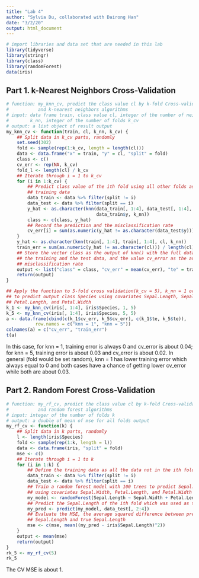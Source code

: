 ---
title: "Lab 4"
author: "Sylvia Du, collaborated with Dairong Han"
date: "3/2/20"
output: html_document
---

```{r, eval = TRUE, echo = TRUE, message = FALSE}
# import libraries and data set that are needed in this lab
library(tidyverse)
library(stringr)
library(class)
library(randomForest)
data(iris)
```

## Part 1. k-Nearest Neighbors Cross-Validation


```{r, eval = TRUE, echo = TRUE, message = FALSE}
# function: my_knn_cv, predict the class value cl by k-fold Cross-validation
#           and k-nearest neighbors algorithms
# input: data frame train, class value cl, integer of the number of neighbors 
#        k_nn, integer of the number of folds k_cv
# output: a list object of result output
my_knn_cv <- function(train, cl, k_nn, k_cv) {
    ## Split data in k_cv parts, randomly
    set.seed(302)
    fold <- sample(rep(1:k_cv, length = length(cl)))
    data <- data.frame("x" = train, "y" = cl, "split" = fold)
    class <- c()
    cv_err <- rep(NA, k_cv)
    fold_l <- length(cl) / k_cv
    ## Iterate through i = 1 to k_cv
    for (i in 1:k_cv) {
        ## Predict class value of the ith fold using all other folds as 
        ## training data
        data_train <- data %>% filter(split != i)
        data_test <- data %>% filter(split == i)
        y_hat <- as.character(knn(data_train[, 1:4], data_test[, 1:4], 
                                  data_train$y, k_nn))
        class <- c(class, y_hat)
        ## Record the prediction and the misclassification rate
        cv_err[i] = sum(as.numeric(y_hat != as.character(data_test$y))) / fold_l
    }
    y_hat <- as.character(knn(train[, 1:4], train[, 1:4], cl, k_nn))
    train_err = sum(as.numeric(y_hat != as.character(cl))) / length(cl)
    ## Store the vector class as the output of knn() with the full data as both 
    ## the training and the test data, and the value cv_error as the average 
    ## misclassification rate
    output <- list("class" = class, "cv_err" = mean(cv_err), "te" = train_err)
    return(output)
}

## Apply the function to 5-fold cross validation(k_cv = 5), k_nn = 1 or k_nn = 5
## to predict output class Species using covariates Sepal.Length, Sepal.Width, 
## Petal.Length, and Petal.Width 
k_1 <- my_knn_cv(iris[, 1:4], iris$Species, 1, 5)
k_5 <- my_knn_cv(iris[, 1:4], iris$Species, 5, 5)
a <- data.frame(cbind(c(k_1$cv_err, k_5$cv_err), c(k_1$te, k_5$te)), 
           row.names = c("knn = 1", "knn = 5"))
colnames(a) = c("cv_err", "train_err")
t(a)
```

In this case, for knn = 1, training error is always 0 and cv_error is about 0.04; for knn = 5, training error is about 0.03 and cv_error is about 0.02. In general (fold would be set random), knn = 1 has lower training error which always equal to 0 and both cases have a chance of getting lower cv_error while both are about 0.03.


## Part 2. Random Forest Cross-Validation

```{r, eval = TRUE, echo = TRUE, message = FALSE}
# function: my_rf_cv, predict the class value cl by k-fold Cross-validation
#           and random forest algorithms
# input: integer of the number of folds k
# output: a double of mean of mse for all folds output
my_rf_cv <- function(k) {
    ## Split data in k parts, randomly
    l <- length(iris$Species)
    fold <- sample(rep(1:k, length = l))
    data <- data.frame(iris, "split" = fold)
    mse <- c()
    ## Iterate through i = 1 to k
    for (i in 1:k) {
        ## Define the training data as all the data not in the ith fold
        data_train <- data %>% filter(split != i)
        data_test <- data %>% filter(split == i)
        ## Train a random forest model with 100 trees to predict Sepal.Length 
        ## using covariates Sepal.Width, Petal.Length, and Petal.Width
        my_model <- randomForest(Sepal.Length ~ Sepal.Width + Petal.Length + Petal.Width, data = data_train, ntree = 100)
        ## Predict the Sepal.Length of the ith fold which was used as test data
        my_pred <- predict(my_model, data_test[, 2:4])
        ## Evaluate the MSE, the average squared difference between predicted 
        ## Sepal.Length and true Sepal.Length 
        mse <- c(mse, mean((my_pred - iris$Sepal.Length)^2))
    }
    output <- mean(mse)
    return(output)
}
rk_5 <- my_rf_cv(5)
rk_5
```
The CV MSE is about 1.
















